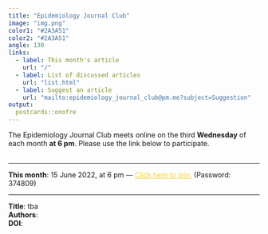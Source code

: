 ```yaml
---
title: "Epidemiology Journal Club"
image: "img.png"
color1: "#2A3A51"
color2: "#2A3A51"
angle: 130
links:
  - label: This month's article
    url: "/"
  - label: List of discussed articles
    url: "list.html"
  - label: Suggest an article
    url: "mailto:epidemiology_journal_club@pm.me?subject=Suggestion"
output:
  postcards::onofre
---
```


The Epidemiology Journal Club meets online on the third **Wednesday** of each month **at 6 pm**.
Please use the link below to participate.
<br></br>
<hr color= "#f7dc6f">
**This month**: 15 June 2022, at 6 pm &mdash; <a href="https://bbb.rlp.net/b/heu-dmu-yno-4v0" style="color: #F4D03F">Click here to join.</a> (Password: 374809)
<hr color= "#f7dc6f">
**Title**:  tba    
**Authors**:     
**DOI**:     
